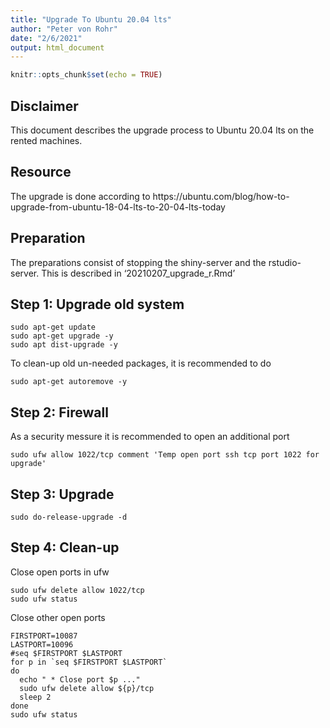 ```yaml
---
title: "Upgrade To Ubuntu 20.04 lts"
author: "Peter von Rohr"
date: "2/6/2021"
output: html_document
---
```


```r
knitr::opts_chunk$set(echo = TRUE)
```

## Disclaimer
This document describes the upgrade process to Ubuntu 20.04 lts on the rented machines.


## Resource
The upgrade is done according to https://ubuntu.com/blog/how-to-upgrade-from-ubuntu-18-04-lts-to-20-04-lts-today


## Preparation
The preparations consist of stopping the shiny-server and the rstudio-server. This is described in '20210207_upgrade_r.Rmd'


## Step 1: Upgrade old system

```
sudo apt-get update
sudo apt-get upgrade -y
sudo apt dist-upgrade -y
```
To clean-up old un-needed packages, it is recommended to do 

```
sudo apt-get autoremove -y
```


## Step 2: Firewall
As a security messure it is recommended to open an additional port 

```
sudo ufw allow 1022/tcp comment 'Temp open port ssh tcp port 1022 for upgrade'
```


## Step 3: Upgrade

```
sudo do-release-upgrade -d
```


## Step 4: Clean-up
Close open ports in ufw

```
sudo ufw delete allow 1022/tcp
sudo ufw status
```

Close other open ports

```
FIRSTPORT=10087
LASTPORT=10096
#seq $FIRSTPORT $LASTPORT
for p in `seq $FIRSTPORT $LASTPORT`
do
  echo " * Close port $p ..."
  sudo ufw delete allow ${p}/tcp
  sleep 2
done
sudo ufw status

```

